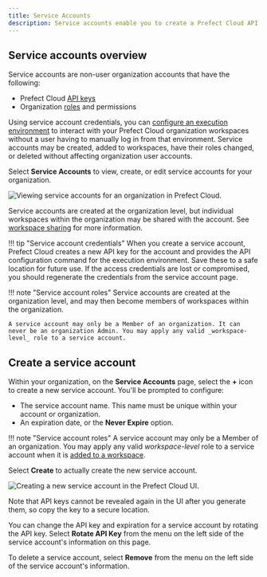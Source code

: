 ```yaml
---
title: Service Accounts
description: Service accounts enable you to create a Prefect Cloud API key that is not associated with a user account. Service accounts are typically used to configure API access for running agents or executing deployment flow runs on remote infrastructure.
---
```




## Service accounts overview

Service accounts are non-user organization accounts that have the following:

- Prefect Cloud [API keys](/2.12/cloud/users/api-keys/)
- Organization [roles](/2.12/cloud/users/roles/) and permissions

Using service account credentials, you can [configure an execution environment](/2.12/cloud/connecting/#configure-a-local-execution-environment) to interact with your Prefect Cloud organization workspaces without a user having to manually log in from that environment. Service accounts may be created, added to workspaces, have their roles changed, or deleted without affecting organization user accounts.

Select **Service Accounts** to view, create, or edit service accounts for your organization.

![Viewing service accounts for an organization in Prefect Cloud.](/2.12/img/ui/service-accounts.png)

Service accounts are created at the organization level, but individual workspaces within the organization may be shared with the account. See [workspace sharing](/2.12/cloud/workspaces/#workspace-sharing) for more information.

!!! tip "Service account credentials"
    When you create a service account, Prefect Cloud creates a new API key for the account and provides the API configuration command for the execution environment. Save these to a safe location for future use. If the access credentials are lost or compromised, you should regenerate the credentials from the service account page.

!!! note "Service account roles"
    Service accounts are created at the organization level, and may then become members of workspaces within the organization.
    
    A service account may only be a Member of an organization. It can never be an organization Admin. You may apply any valid _workspace-level_ role to a service account.

## Create a service account

Within your organization, on the **Service Accounts** page, select the **+** icon to create a new service account. You'll be prompted to configure:

- The service account name. This name must be unique within your account or organization.
- An expiration date, or the **Never Expire** option.

!!! note "Service account roles"
    A service account may only be a Member of an organization. You may apply any valid _workspace-level_ role to a service account when it is [added to a workspace](/2.12/cloud/workspaces/#workspace-sharing).

Select **Create** to actually create the new service account. 

![Creating a new service account in the Prefect Cloud UI.](/2.12/img/ui/create-service-account.png)

Note that API keys cannot be revealed again in the UI after you generate them, so copy the key to a secure location.

You can change the API key and expiration for a service account by rotating the API key. Select **Rotate API Key** from the menu on the left side of the service account's information on this page. 

To delete a service account, select **Remove** from the menu on the left side of the service account's information.
